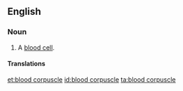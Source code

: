 ==English==

===Noun===
{{en-noun|sg=[[blood]] [[corpuscle]]}}

# {{hematology|cytology}} A [[blood cell]].

====Translations====
{{trans-see|blood cell}}

[[et:blood corpuscle]]
[[id:blood corpuscle]]
[[ta:blood corpuscle]]